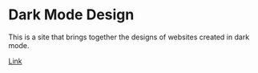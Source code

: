 
<BackTop />

# Dark Mode Design

This is a site that brings together the designs of websites created in dark mode.

[Link](https://www.darkmodedesign.com/)

<Comment />
